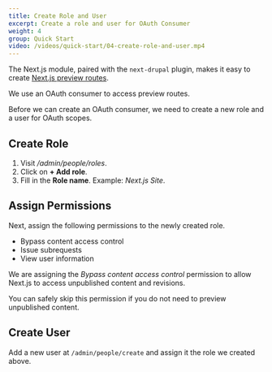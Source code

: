 ```yaml
---
title: Create Role and User
excerpt: Create a role and user for OAuth Consumer
weight: 4
group: Quick Start
video: /videos/quick-start/04-create-role-and-user.mp4
---
```


The Next.js module, paired with the `next-drupal` plugin, makes it easy to create [Next.js preview routes](https://nextjs.org/docs/advanced-features/preview-mode).

We use an OAuth consumer to access preview routes.

Before we can create an OAuth consumer, we need to create a new role and a user for OAuth scopes.

## Create Role

1. Visit _/admin/people/roles_.
2. Click on **+ Add role**.
3. Fill in the **Role name**. Example: _Next.js Site_.

## Assign Permissions

Next, assign the following permissions to the newly created role.

- Bypass content access control
- Issue subrequests
- View user information

<Callout>

We are assigning the _Bypass content access control_ permission to allow Next.js to access unpublished content and revisions.

You can safely skip this permission if you do not need to preview unpublished content.

</Callout>

## Create User

Add a new user at `/admin/people/create` and assign it the role we created above.
